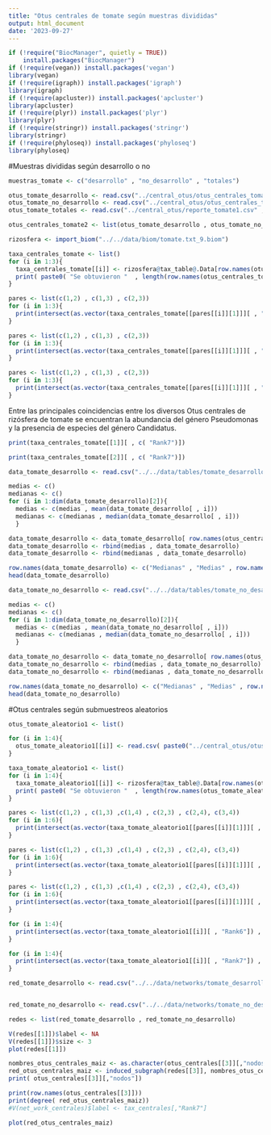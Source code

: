```yaml
---
title: "Otus centrales de tomate según muestras divididas"
output: html_document
date: '2023-09-27'
---
```



```r

if (!require("BiocManager", quietly = TRUE))
    install.packages("BiocManager")
if (!require(vegan)) install.packages('vegan')
library(vegan)
if (!require(igraph)) install.packages('igraph')
library(igraph)
if (!require(apcluster)) install.packages('apcluster')
library(apcluster)
if (!require(plyr)) install.packages('plyr')
library(plyr)
if (!require(stringr)) install.packages('stringr')
library(stringr)
if (!require(phyloseq)) install.packages('phyloseq')
library(phyloseq)

```


#Muestras divididas según desarrollo o no


```r
muestras_tomate <- c("desarrollo" , "no_desarrollo" , "totales")
```

```r
otus_tomate_desarrollo <- read.csv("../central_otus/otus_centrales_tomate_desarrollo" , row.names = 1)
otus_tomate_no_desarrollo <- read.csv("../central_otus/otus_centrales_tomate_no_desarrollo.csv" , row.names = 1)
otus_tomate_totales <- read.csv("../central_otus/reporte_tomate1.csv" , row.names = 1)

otus_centrales_tomate2 <- list(otus_tomate_desarrollo , otus_tomate_no_desarrollo , otus_tomate_totales)
```
```r
rizosfera <- import_biom("../../data/biom/tomate.txt_9.biom")
```

```r
taxa_centrales_tomate <- list()
for (i in 1:3){
  taxa_centrales_tomate[[i]] <- rizosfera@tax_table@.Data[row.names(otus_centrales_tomate2[[i]]),]
  print( paste0( "Se obtuvieron "  , length(row.names(otus_centrales_tomate2[[i]])) , " OTUs centrales en las muestras de " , muestras_tomate[i] ) )
}

```


```r
pares <- list(c(1,2) , c(1,3) , c(2,3))
for (i in 1:3){
  print(intersect(as.vector(taxa_centrales_tomate[[pares[[i]][1]]][ , "Rank5"]) , as.vector(taxa_centrales_tomate[[pares[[i]][2]]][ , "Rank5"]) ))
}
```

```r
pares <- list(c(1,2) , c(1,3) , c(2,3))
for (i in 1:3){
  print(intersect(as.vector(taxa_centrales_tomate[[pares[[i]][1]]][ , "Rank6"]) , as.vector(taxa_centrales_tomate[[pares[[i]][2]]][ , "Rank6"]) ))
}
```

```r
pares <- list(c(1,2) , c(1,3) , c(2,3))
for (i in 1:3){
  print(intersect(as.vector(taxa_centrales_tomate[[pares[[i]][1]]][ , "Rank7"]) , as.vector(taxa_centrales_tomate[[pares[[i]][2]]][ , "Rank7"]) ))
}
```

Entre las principales coincidencias entre los diversos Otus centrales de rizósfera de tomate se encuentran la abundancia del género Pseudomonas y la presencia de especies del género Candidatus.

```r
print(taxa_centrales_tomate[[1]][ , c( "Rank7")])
```
```r
print(taxa_centrales_tomate[[2]][ , c( "Rank7")])
```


```r
data_tomate_desarrollo <- read.csv("../../data/tables/tomate_desarrollo.csv" , row.names = 1, header = TRUE )

medias <- c()
medianas <- c()
for (i in 1:dim(data_tomate_desarrollo)[2]){
  medias <- c(medias , mean(data_tomate_desarrollo[ , i]))
  medianas <- c(medianas , median(data_tomate_desarrollo[ , i]))
  }

data_tomate_desarrollo <- data_tomate_desarrollo[ row.names(otus_centrales_tomate2[[1]]),]
data_tomate_desarrollo <- rbind(medias , data_tomate_desarrollo)
data_tomate_desarrollo <- rbind(medianas , data_tomate_desarrollo)

row.names(data_tomate_desarrollo) <- c("Medianas" , "Medias" , row.names(otus_centrales_tomate2[[1]]))
head(data_tomate_desarrollo)
```

```r
data_tomate_no_desarrollo <- read.csv("../../data/tables/tomate_no_desarrollo.csv" , row.names = 1, header = TRUE )

medias <- c()
medianas <- c()
for (i in 1:dim(data_tomate_no_desarrollo)[2]){
  medias <- c(medias , mean(data_tomate_no_desarrollo[ , i]))
  medianas <- c(medianas , median(data_tomate_no_desarrollo[ , i]))
  }

data_tomate_no_desarrollo <- data_tomate_no_desarrollo[ row.names(otus_centrales_tomate2[[2]]),]
data_tomate_no_desarrollo <- rbind(medias , data_tomate_no_desarrollo)
data_tomate_no_desarrollo <- rbind(medianas , data_tomate_no_desarrollo)

row.names(data_tomate_no_desarrollo) <- c("Medianas" , "Medias" , row.names(otus_centrales_tomate2[[2]]))
head(data_tomate_no_desarrollo)
```


#Otus centrales según submuestreos aleatorios 

```r
otus_tomate_aleatorio1 <- list()

for (i in 1:4){
  otus_tomate_aleatorio1[[i]] <- read.csv( paste0("../central_otus/otus_centrales_tomate_aleatorio1_" , as.character(i) , ".csv" ) , row.names = 1)
}
```

```r
taxa_tomate_aleatorio1 <- list()
for (i in 1:4){
  taxa_tomate_aleatorio1[[i]] <- rizosfera@tax_table@.Data[row.names(otus_tomate_aleatorio1 [[i]]),]
  print( paste0( "Se obtuvieron "  , length(row.names(otus_tomate_aleatorio1[[i]])) , " OTUs centrales en el submuestreo aleatorio " , as.character(i)  ) )
}

```


```r
pares <- list(c(1,2) , c(1,3) ,c(1,4) , c(2,3) , c(2,4), c(3,4))
for (i in 1:6){
  print(intersect(as.vector(taxa_tomate_aleatorio1[[pares[[i]][1]]][ , "Rank5"]) , as.vector(taxa_tomate_aleatorio1[[pares[[i]][2]]][ , "Rank5"]) ))
}
```


```r
pares <- list(c(1,2) , c(1,3) ,c(1,4) , c(2,3) , c(2,4), c(3,4))
for (i in 1:6){
  print(intersect(as.vector(taxa_tomate_aleatorio1[[pares[[i]][1]]][ , "Rank6"]) , as.vector(taxa_tomate_aleatorio1[[pares[[i]][2]]][ , "Rank6"]) ))
}
```


```r
pares <- list(c(1,2) , c(1,3) ,c(1,4) , c(2,3) , c(2,4), c(3,4))
for (i in 1:6){
  print(intersect(as.vector(taxa_tomate_aleatorio1[[pares[[i]][1]]][ , "Rank7"]) , as.vector(taxa_tomate_aleatorio1[[pares[[i]][2]]][ , "Rank7"]) ))
}
```

```r
for (i in 1:4){
  print(intersect(as.vector(taxa_tomate_aleatorio1[[i]][ , "Rank6"]) , as.vector(taxa_centrales_tomate[[3]][ , "Rank6"]  ) ))
}
```


```r
for (i in 1:4){
  print(intersect(as.vector(taxa_tomate_aleatorio1[[i]][ , "Rank7"]) , as.vector(taxa_centrales_tomate[[3]][ , "Rank7"]  ) ))
}
```










```r
red_tomate_desarrollo <- read.csv("../../data/networks/tomate_desarrollo_species_raw_network.csv")


red_tomate_no_desarrollo <- read.csv("../../data/networks/tomate_no_desarrollo_species_raw_network.csv")

redes <- list(red_tomate_desarrollo , red_tomate_no_desarrollo)
```



```r
V(redes[[1]])$label <- NA
V(redes[[1]])$size <- 3
plot(redes[[1]])
```



```r
nombres_otus_centrales_maiz <- as.character(otus_centrales[[3]][,"nodos"])
red_otus_centrales_maiz <- induced_subgraph(redes[[3]], nombres_otus_centrales_maiz  ,"auto")
print( otus_centrales[[3]][,"nodos"])

print(row.names(otus_centrales[[3]]))
print(degree( red_otus_centrales_maiz))
#V(net_work_centrales)$label <- tax_centrales[,"Rank7"]
```



```r
plot(red_otus_centrales_maiz)

```









